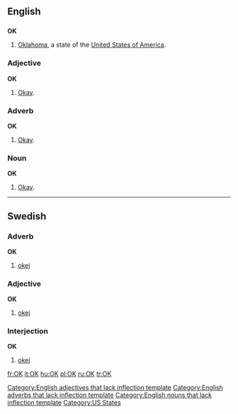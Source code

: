 {{see|ok|ők}}
==English==

==={{abbreviation}}===
'''OK'''

# [[Oklahoma]], a state of the [[United States of America]].

===Adjective===
'''OK'''[[Category:English adjectives that lack inflection template]]

# [[okay|Okay]].

===Adverb===
'''OK'''[[Category:English adverbs that lack inflection template]]

# [[okay|Okay]].

===Noun===
'''OK'''[[Category:English nouns that lack inflection template]]

# [[okay|Okay]].

[[Category:US States]]

----

==Swedish==

===Adverb===
'''OK'''

# [[okej]]

===Adjective===
'''OK'''

# [[okej]]

===Interjection===
'''OK'''

# [[okej]]

[[fr:OK]]
[[it:OK]]
[[hu:OK]]
[[pl:OK]]
[[ru:OK]]
[[tr:OK]]